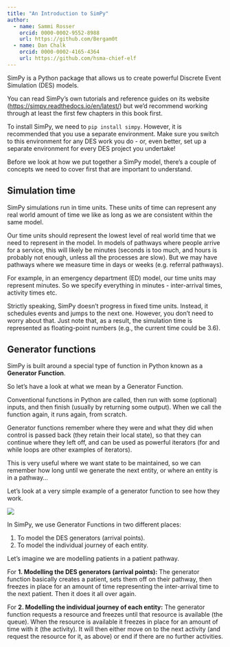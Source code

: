 ```yaml
---
title: "An Introduction to SimPy"
author:
  - name: Sammi Rosser
    orcid: 0000-0002-9552-8988
    url: https://github.com/Bergam0t
  - name: Dan Chalk
    orcid: 0000-0002-4165-4364
    url: https://github.com/hsma-chief-elf
---
```


SimPy is a Python package that allows us to create powerful Discrete Event Simulation (DES) models.

You can read SimPy's own tutorials and reference guides on its website (<https://simpy.readthedocs.io/en/latest/>) but we'd recommend working through at least the first few chapters in this book first.

:::{.callout-note}
To install SimPy, we need to `pip install simpy`.  However, it is recommended that you use a separate environment.  Make sure you switch to this environment for any DES work you do - or, even better, set up a separate environment for every DES project you undertake!
:::

Before we look at how we put together a SimPy model, there’s a couple of concepts we need to cover first that are important to understand.

## Simulation time

SimPy simulations run in time units.  These units of time can represent any real world amount of time we like as long as we are consistent within the same model.

Our time units should represent the lowest level of real world time that we need to represent in the model.  In models of pathways where people arrive for a service, this will likely be minutes (seconds is too much, and hours is probably not enough, unless all the processes are slow).  But we may have pathways where we measure time in days or weeks (e.g. referral pathways).

For example, in an emergency department (ED) model, our time units may represent minutes.  So we specify everything in minutes - inter-arrival times, activity times etc.

:::{.callout-note}
Strictly speaking, SimPy doesn’t progress in fixed time units. Instead, it schedules events and jumps to the next one. However, you don’t need to worry about that. Just note that, as a result, the simulation time is represented as floating-point numbers (e.g., the current time could be 3.6).
:::

## Generator functions

SimPy is built around a special type of function in Python known as a **Generator Function**.

So let’s have a look at what we mean by a Generator Function.

Conventional functions in Python are called, then run with some (optional) inputs, and then finish (usually by returning some output).  When we call the function again, it runs again, from scratch.

Generator functions remember where they were and what they did when control is passed back (they retain their local state), so that they can continue where they left off, and can be used as powerful iterators (for and while loops are other examples of iterators).

This is very useful where we want state to be maintained, so we can remember how long until we generate the next entity, or where an entity is in a pathway…

Let’s look at a very simple example of a generator function to see how they work.

![](images/generator_func_example.png)

In SimPy, we use Generator Functions in two different places:

1. To model the DES generators (arrival points).
2. To model the individual journey of each entity.

Let’s imagine we are modelling patients in a patient pathway.

For **1. Modelling the DES generators (arrival points):** The generator function basically creates a patient, sets them off on their pathway, then freezes in place for an amount of time representing the inter-arrival time to the next patient.  Then it does it all over again.

For **2. Modelling the individual journey of each entity:** The generator function requests a resource and freezes until that resource is available (the queue).  When the resource is available it freezes in place for an amount of time with it (the activity).  It will then either move on to the next activity (and request the resource for it, as above) or end if there are no further activities.
